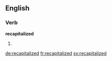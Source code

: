 ==English==

===Verb===
'''recapitalized'''

# {{past participle of|recapitalize}}

[[de:recapitalized]]
[[fr:recapitalized]]
[[sv:recapitalized]]